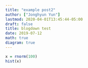 ```yaml
---
title: "example post2"
author: ["Jonghyun Yun"]
lastmod: 2020-04-01T13:45:44-05:00
draft: false
title: blogdown test
date: 2019-07-12
math: true
diagram: true
---
```


```R
x = rnorm(100)
hist(x)
```
